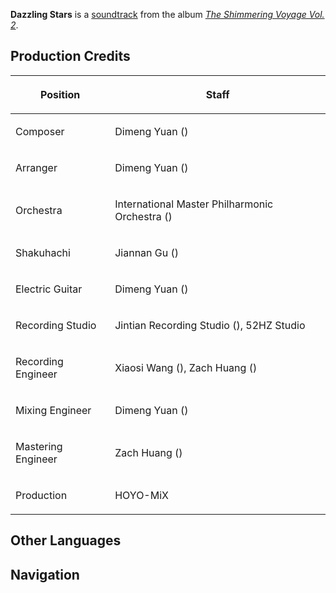 {{Soundtrack Infobox
|title          =
|image          = The Shimmering Voyage Vol 2.png
|album          = The Shimmering Voyage Vol. 2
|disc           = 3
|number         = 53
|featured       =
|featured2      =
|featured3      =
|featured_disc  =
|featured_disc2 =
|featured_disc3 =
|youtube_id     = ABzvpRRMe24
|spotify_id     = 6du2artkPHF6ValxlwQ5Ie
|played_in      = Media
|during         = [https://youtu.be/YjiloHxQ5eE TGA 2021 Genshin Impact Entry Video]
|domain         =
|previous       = The Everlasting Trail
|next           = The Floating World
}}
'''Dazzling Stars''' is a [[soundtrack]] from the album ''[[The Shimmering Voyage Vol. 2]]''.

==Production Credits==
{| class="wikitable" style="text-align:left; height:0.5em"
! Position
! Staff
|-
! Composer
| Dimeng Yuan ({{zh|苑迪萌}})
|-
! Arranger
| Dimeng Yuan ({{zh|苑迪萌}})
|-
! Orchestra
| International Master Philharmonic Orchestra ({{zh|国际首席爱乐乐团}})
|-
! Shakuhachi
| Jiannan Gu ({{zh|顾剑楠}})
|-
! Electric Guitar
| Dimeng Yuan ({{zh|苑迪萌}})
|-
! Recording Studio
| Jintian Recording Studio ({{zh|金田录音棚}}), 52HZ Studio
|-
! Recording Engineer
| Xiaosi Wang ({{zh|王小四}}), Zach Huang ({{zh|黄巍}})
|-
! Mixing Engineer
| Dimeng Yuan ({{zh|苑迪萌}})
|-
! Mastering Engineer
| Zach Huang ({{zh|黄巍}})
|-
! Production
| HOYO-MiX
|}
<!--
==Videos==
<gallery>
TGA 2021 Genshin Impact Entry Video｜Genshin Impact
</gallery>
<!--
==Trivia==
-->
==Other Languages==
{{Other Languages
|en      = Dazzling Stars
|zhs     = 煜煜连星
|zhs_rm  = Yùyù Lián Xīng
|zhs_tl  = 
|ja      = 照り輝く星々
|ja_rm   = Terikagayaku Hoshiboshi
|ja_tl   = Brilliant Stars
|tr      = 
|tr_tl   = 
|it      = 
|it_tl   = 
}}
<!--
==References==
{{Reflist}}
-->

==Navigation==
{{Soundtrack Navbox|The Shimmering Voyage}}